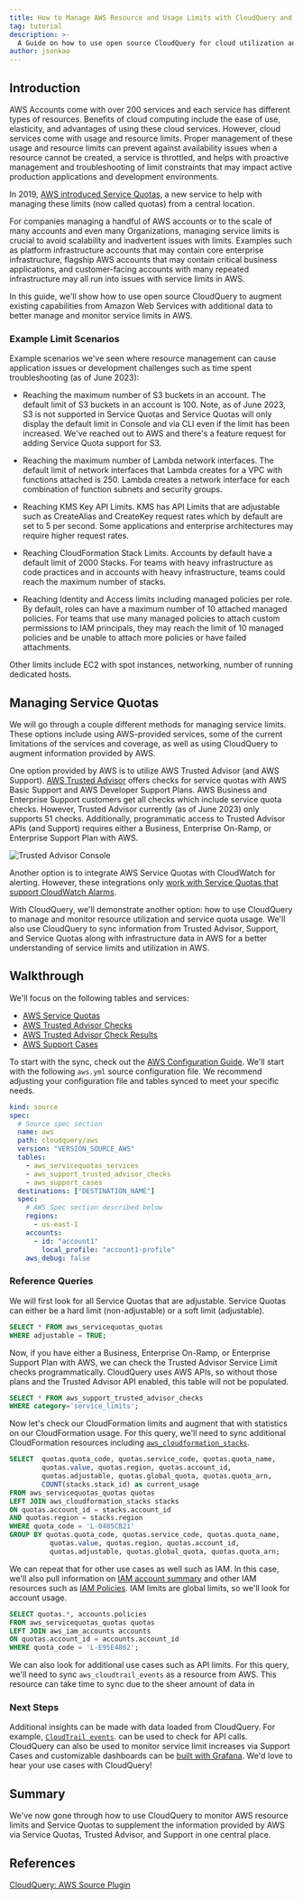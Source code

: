 ```yaml
---
title: How to Manage AWS Resource and Usage Limits with CloudQuery and Service Quotas
tag: tutorial
description: >-
  A Guide on how to use open source CloudQuery for cloud utilization and service limits for better operational uptime and troubleshooting.  This guide covers managing AWS Service Quotas and how to monitor limits across cloud resources.
author: jsonkao
---
```



<HowToGuideHeader/>

## Introduction

AWS Accounts come with over 200 services and each service has different types of resources.  Benefits of cloud computing include the ease of use, elasticity, and advantages of using these cloud services.  However, cloud services come with usage and resource limits.  Proper management of these usage and resource limits can prevent against availability issues when a resource cannot be created, a service is throttled, and helps with proactive management and troubleshooting of limit constraints that may impact active production applications and development environments. 

In 2019, [AWS introduced Service Quotas](https://aws.amazon.com/blogs/mt/introducing-service-quotas-view-and-manage-your-quotas-for-aws-services-from-one-central-location/), a new service to help with managing these limits (now called quotas) from a central location.

For companies managing a handful of AWS accounts or to the scale of many accounts and even many Organizations, managing service limits is crucial to avoid scalability and inadvertent issues with limits.  Examples such as platform infrastructure accounts that may contain core enterprise infrastructure, flagship AWS accounts that may contain critical business applications, and customer-facing accounts with many repeated infrastructure may all run into issues with service limits in AWS.

In this guide, we'll show how to use open source CloudQuery to augment existing capabilities from Amazon Web Services with additional data to better manage and monitor service limits in AWS.

### Example Limit Scenarios

Example scenarios we've seen where resource management can cause application issues or development challenges such as time spent troubleshooting (as of June 2023):

* Reaching the maximum number of S3 buckets in an account.  The default limit of S3 buckets in an account is 100.  Note, as of June 2023, S3 is not supported in Service Quotas and Service Quotas will only display the default limit in Console and via CLI even if the limit has been increased.  We've reached out to AWS and there's a feature request for adding Service Quota support for S3.

* Reaching the maximum number of Lambda network interfaces.  The default limit of network interfaces that Lambda creates for a VPC with functions attached is 250.  Lambda creates a network interface for each combination of function subnets and security groups.

* Reaching KMS Key API Limits.  KMS has API Limits that are adjustable such as CreateAlias and CreateKey request rates which by default are set to 5 per second.  Some applications and enterprise architectures may require higher request rates.

* Reaching CloudFormation Stack Limits.  Accounts by default have a default limit of 2000 Stacks.  For teams with heavy infrastructure as code practices and in accounts with heavy infrastructure, teams could reach the maximum number of stacks. 

* Reaching Identity and Access limits including managed policies per role.  By default, roles can have a maximum number of 10 attached managed policies.  For teams that use many managed policies to attach custom permissions to IAM principals, they may reach the limit of 10 managed policies and be unable to attach more policies or have failed attachments.

Other limits include EC2 with spot instances, networking, number of running dedicated hosts.

## Managing Service Quotas

We will go through a couple different methods for managing service limits.  These options include using AWS-provided services, some of the current limitations of the services and coverage, as well as using CloudQuery to augment information provided by AWS.

One option provided by AWS is to utilize AWS Trusted Advisor (and AWS Support).  [AWS Trusted Advisor](https://aws.amazon.com/premiumsupport/technology/trusted-advisor/) offers checks for service quotas with AWS Basic Support and AWS Developer Support Plans.  AWS Business and Enterprise Support customers get all checks which include service quota checks.  However, Trusted Advisor currently (as of June 2023) only supports 51 checks.  Additionally, programmatic access to Trusted Advisor APIs (and Support) requires either a Business, Enterprise On-Ramp, or Enterprise Support Plan with AWS.

![Trusted Advisor Console](/images/how-to-guides/aws-resource-limits-and-service-quotas/trusted-advisor.png)

Another option is to integrate AWS Service Quotas with CloudWatch for alerting.  However, these integrations only [work with Service Quotas that support CloudWatch Alarms](https://docs.aws.amazon.com/servicequotas/latest/userguide/configure-cloudwatch.html).

With CloudQuery, we'll demonstrate another option: how to use CloudQuery to manage and monitor resource utilization and service quota usage.  We'll also use CloudQuery to sync information from Trusted Advisor, Support, and Service Quotas along with infrastructure data in AWS for a better understanding of service limits and utilization in AWS.

## Walkthrough

We'll focus on the following tables and services:
* [AWS Service Quotas](https://www.cloudquery.io/docs/plugins/sources/aws/tables/aws_servicequotas_quotas)
* [AWS Trusted Advisor Checks](https://www.cloudquery.io/docs/plugins/sources/aws/tables/aws_support_trusted_advisor_checks)
* [AWS Trusted Advisor Check Results](https://www.cloudquery.io/docs/plugins/sources/aws/tables/aws_support_trusted_advisor_check_results)
* [AWS Support Cases](https://www.cloudquery.io/docs/plugins/sources/aws/tables/aws_support_cases) 

To start with the sync, check out the [AWS Configuration Guide](https://www.cloudquery.io/docs/plugins/sources/aws/configuration).  We'll start with the following `aws.yml` source configuration file.  We recommend adjusting your configuration file and tables synced to meet your specific needs.

```yaml copy
kind: source
spec:
  # Source spec section
  name: aws
  path: cloudquery/aws
  version: "VERSION_SOURCE_AWS"
  tables: 
    - aws_servicequotas_services
    - aws_support_trusted_advisor_checks
    - aws_support_cases
  destinations: ["DESTINATION_NAME"]
  spec: 
    # AWS Spec section described below
    regions: 
      - us-east-1
    accounts:
      - id: "account1"
        local_profile: "account1-profile"
    aws_debug: false
```

### Reference Queries

We will first look for all Service Quotas that are adjustable.  Service Quotas can either be a hard limit (non-adjustable) or a soft limit (adjustable).

```sql copy
SELECT * FROM aws_servicequotas_quotas
WHERE adjustable = TRUE;
```

Now, if you have either a Business, Enterprise On-Ramp, or Enterprise Support Plan with AWS, we can check the Trusted Advisor Service Limit checks programmatically.  CloudQuery uses AWS APIs, so without those plans and the Trusted Advisor API enabled, this table will not be populated.

```sql copy
SELECT * FROM aws_support_trusted_advisor_checks
WHERE category='service_limits';
```

Now let's check our CloudFormation limits and augment that with statistics on our CloudFormation usage.  For this query, we'll need to sync additional CloudFormation resources including [`aws_cloudformation_stacks`](https://www.cloudquery.io/docs/plugins/sources/aws/tables/aws_cloudformation_stacks).

```sql copy
SELECT  quotas.quota_code, quotas.service_code, quotas.quota_name, 
        quotas.value, quotas.region, quotas.account_id, 
        quotas.adjustable, quotas.global_quota, quotas.quota_arn, 
        COUNT(stacks.stack_id) as current_usage
FROM aws_servicequotas_quotas quotas 
LEFT JOIN aws_cloudformation_stacks stacks 
ON quotas.account_id = stacks.account_id 
AND quotas.region = stacks.region
WHERE quota_code = 'L-0485CB21'
GROUP BY quotas.quota_code, quotas.service_code, quotas.quota_name, 
          quotas.value, quotas.region, quotas.account_id, 
          quotas.adjustable, quotas.global_quota, quotas.quota_arn;
```

We can repeat that for other use cases as well such as IAM.  In this case, we'll also pull information on [IAM account summary](https://www.cloudquery.io/docs/plugins/sources/aws/tables/aws_iam_accounts) and other IAM resources such as [IAM Policies](https://www.cloudquery.io/docs/plugins/sources/aws/tables/aws_iam_policies).  IAM limits are global limits, so we'll look for account usage.

```sql copy
SELECT quotas.*, accounts.policies 
FROM aws_servicequotas_quotas quotas
LEFT JOIN aws_iam_accounts accounts
ON quotas.account_id = accounts.account_id
WHERE quota_code = 'L-E95E4862';
```

We can also look for additional use cases such as API limits.  For this query, we'll need to sync `aws_cloudtrail_events` as a resource from AWS.  This resource can take time to sync due to the sheer amount of data in 

### Next Steps

Additional insights can be made with data loaded from CloudQuery.  For example, [`CloudTrail events`](https://www.cloudquery.io/docs/plugins/sources/aws/tables/aws_cloudtrail_events).
 can be used to check for API calls.  CloudQuery can also be used to monitor service limit increases via Support Cases and customizable dashboards can be [built with Grafana](https://www.cloudquery.io/how-to-guides/open-source-cspm).  We'd love to hear your use cases with CloudQuery!

## Summary

We've now gone through how to use CloudQuery to monitor AWS resource limits and Service Quotas to supplement the information provided by AWS via Service Quotas, Trusted Advisor, and Support in one central place.  

## References

[CloudQuery: AWS Source Plugin](/docs/plugins/sources/aws/overview)

